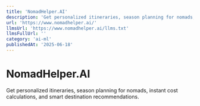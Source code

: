 ```yaml
---
title: 'NomadHelper.AI'
description: 'Get personalized itineraries, season planning for nomads, instant cost calculations, and smart destination recommendations.'
url: 'https://www.nomadhelper.ai/'
llmsUrl: 'https://www.nomadhelper.ai/llms.txt'
llmsFullUrl: ''
category: 'ai-ml'
publishedAt: '2025-06-18'
---
```


# NomadHelper.AI

Get personalized itineraries, season planning for nomads, instant cost calculations, and smart destination recommendations.

